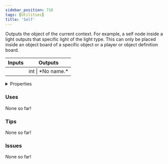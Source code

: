 ```yaml
---
sidebar_position: 716
tags: [Utilities]
title: 'Self'
---
```


Outputs the object of the current context. For example, a self node inside a light outputs that specific light of the light type. This can only be placed inside an object board of a specific object or a player or object definition board.



<IChip uuid="3d7d40d6-885a-4fa5-bbaa-b19057291ddb"/>

<table><thead><tr><th>Inputs</th><th>Outputs</th></tr></thead><tbody><tr><td /><td>int | *No name.*</td></tr></tbody></table>

<details>
  <summary>Properties</summary>
  <div>
    <div>
    <table>
      <tbody>
        <tr>
          <td>Is beta required?</td>
          <td>No</td>
        </tr>
        <tr>
          <td>Is chip a trolling risk?</td>
          <td>No</td>
        </tr>
        <tr>
          <td>Is chip a role assignment risk?</td>
          <td>No</td>
        </tr>
        <tr>
          <td>Chip UUID</td>
          <td>3d7d40d6-885a-4fa5-bbaa-b19057291ddb</td>
        </tr>
        <tr>
          <td>Room availability</td>
          <td>Available everywhere</td>
        </tr>
      </tbody>
    </table>
    </div>
  </div>
</details>

### Uses

None so far!

### Tips

None so far!

### Issues

None so far!